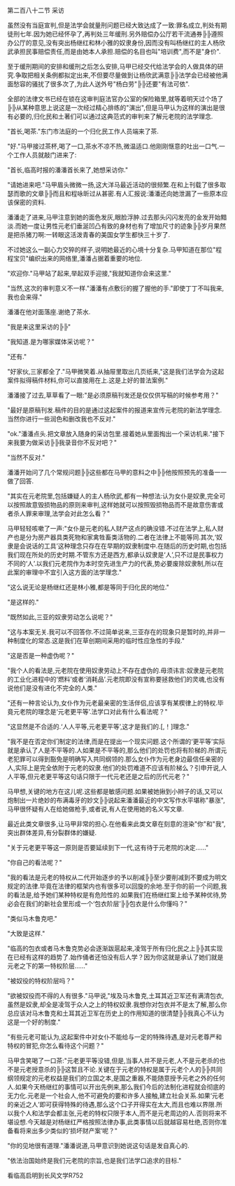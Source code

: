 

第二百八十二节 采访

虽然没有当庭宣判,但是法学会就量刑问题已经大致达成了一致:罪名成立,判处有期徒刑七年.因为她已经怀孕了,再判处三年缓刑.另外赔偿办公厅若干流通券╠╠遵照办公厅的意见,没有突出杨继红和林小雅的奴隶身份,因而没有叫杨继红的主人杨欣武承担民事赔偿责任,而是由她本人承担.赔偿的名目也叫&quot;培训费&quot;,而不是&quot;身价&quot;.

至于缓刑期间的安排和缓刑之后怎么安排,马甲已经交代给法学会的人做具体的研究.争取把相关条例都拟定出来,不但要尽量做到让杨欣武满意╠╠法学会已经被他满面愁容的骚扰了很多次了,为此人送外号&quot;杨白劳&quot;╠╠还要&quot;有法可依&quot;.

全部的法律文书已经在锁在这审判庭法官办公室的保险箱里,就等着明天过个场了╠╠从某种意思上说这是一次经过精心排练的&quot;演出&quot;,但是马甲认为这样的演出是很有必要的,归化民和土著们可以通过这典范式的审判来了解元老院的法学理念.

&quot;首长,喝茶.&quot;东门市法庭的一个归化民工作人员端来了茶.

&quot;好.&quot;马甲接过茶杯,喝了一口,茶水不凉不热,微温适口.他刚刚惬意的吐出一口气.一个工作人员就敲门进来了:

&quot;首长,临高时报的潘潘首长来了,她想采访你.&quot;

&quot;请她进来吧.&quot;马甲眉头微微一扬,这大洋马最近活动的很频繁.在和上刊载了很多取瑟而歌的文章╠╠而且和程咏昕过从甚密.有人汇报说:潘潘还向她泄漏了一些原本应该保密的资料.

潘潘走了进来,马甲注意到她的面色发灰,眼脸浮肿.过去那头闪闪发亮的金发开始黯淡.而她一度让男性元老们垂涎凹凸有致的身材也有了增加尺寸的迹象╠╠岁月果然是把杀猪刀啊:一转眼这活泼青春的美国女学生都快三十岁了.

不过她这么一副心力交猝的样子,说明她最近的心境十分复杂.马甲知道在那位&quot;程程宝贝&quot;编织出来的网络里,潘潘占据着重要的地位.

&quot;欢迎你.&quot;马甲站了起来,举起双手迎接,&quot;我就知道你会来这里.&quot;

&quot;当然,这次的审判意义不一样.&quot;潘潘有点敷衍的握了握他的手.&quot;即使丁丁不叫我来,我也会来得.&quot;

潘潘在他对面落座.谢绝了茶水.

&quot;我是来这里采访的╠╠&quot;

&quot;我知道.是为哪家媒体采访呢？&quot;

&quot;还有.&quot;

&quot;好家伙,三家都全了.&quot;马甲微笑着.从抽屉里取出几页纸来,&quot;这是我们法学会为这起案件拟得稿件材料,你可以直接用在上.这是上好的普法案例.&quot;

潘潘接了过去,草草看了一眼:&quot;是必须原稿刊发还是仅仅供写稿的时候参考用？&quot;

&quot;最好是原稿刊发.稿件的目的是通过这起案件的报道来宣传元老院的新法学理念.当然你进行一些润色和删改我也不反对.&quot;

&quot;ok.&quot;潘潘点头.把文章放入随身的采访包里.接着她从里面掏出一个采访机来.&quot;接下来我要为做采访╠╠我录音你不反对吧？&quot;

&quot;当然不反对.&quot;

潘潘开始问了几个常规问题╠╠这些都在马甲的意料之中╠╠他按照预先的准备一一做了回答.

&quot;其实在元老院里,包括嫌疑人的主人杨欣武,都有一种想法:认为女仆是奴隶,完全可以按照故意毁损物品的原则来审判,这样她就可以按照毁损物品而不是故意伤害或者杀人罪来审理,法学会对此怎么看？&quot;

马甲轻轻咳嗽了一声:&quot;女仆是元老的私人财产这点的确没错.不过在法学上,私人财产也是分为房产器具类死物和家禽牲畜类活物的.二者在法律上不能等同.其次,‘奴隶是会说话的工具’这种理念只存在在早期的奴隶制度中.在随后的历史时期,也包括我们现在所处的历史时期.不管东方还是西方,都承认奴隶是‘人’,只不过是民事权力不同的‘人’.以我们元老院作为本时空先进生产力的代表,势必要废除奴隶制,所以在此案的审理中不宜引入这方面的法学理念.&quot;

&quot;这么说无论是杨继红还是林小雅,都是等同于归化民的地位.&quot;

&quot;是这样的.&quot;

&quot;既然如此,三亚的奴隶劳动怎么说呢？&quot;

&quot;这与本案无关.我可以不回答你.不过简单说来,三亚存在的现象只是暂时的,并非一种制度化的常态.这是我们在草创期间采用的临时性应急性的手段.&quot;

&quot;这是否是一种虚伪呢？&quot;

&quot;我个人的看法是,元老院在使用奴隶劳动上不存在虚伪的.毋须讳言:奴隶是元老院的工业化进程中的‘燃料’或者‘消耗品’.元老院即没有宣称要拯救他们的灵魂,也没有说他们是没有进化不完全的人类.&quot;

&quot;还有一种言论认为,女仆作为元老最亲密的生活伴侣,应该享有某楔律上的特权.毕竟元老院的理念是‘元老更平等’.法学口对此有什么看法呢？&quot;

&quot;这显然是不合适的.‘人人平等,元老更平等’,这才是我们的.[,！]理念.&quot;

&quot;我不是在否定你们制定的法律,而是在提出一个现实问题.这个所谓的‘更平等’实际就是承认了人是不平等的.人如果是不平等的,那么他们的处罚也将有阶梯的.所谓元老犯罪可以得到豁免是明确写入共同纲领的.那么女仆作为元老身边最信任亲密的人,实际上是完全依附于元老的奴隶.他们的处罚难道不应该有阶梯么？引申开说,人人平等,但元老更平等这句话只限于一代元老还是之后的历代元老？&quot;

马甲想,关键的地方在这儿呢.这些都是敏感问题.如果被她揪到小辫子的话,又可以炮制出一片绝妙的布满毒牙的妙文╠╠说起来潘潘最近的中文写作水平堪称&quot;暴涨&quot;,马甲很怀疑有人在给她做枪手,或者说,有人在使用她的名义写文章.

最近此类文章很多,让马甲非常的担心.在他看来此类文章在刻意的渲染&quot;你&quot;和&quot;我&quot;,突出群体差异,有分裂群体的嫌疑.

&quot;关于元老更平等这一原则是否要延续到下一代,这有待于元老院的决定……&quot;

&quot;你自己的看法呢？&quot;

&quot;我的看法是元老的特权从二代开始逐步的予以削减╠╠至少要削减到不要成为明文规定的法律.毕竟在法律的框架内也有很多可以回旋的余地.至于你的前一个问题,我的看法是,给予她们某种特权是有危险性的.如果我们在杨继红案上给予某种优待,势必会在我们的新社会里形成一个‘包衣阶层’╠╠包衣是什么你懂吗？&quot;

&quot;类似马木鲁克吧.&quot;

&quot;大致是这样.&quot;

&quot;临高的包衣或者马木鲁克势必会逐渐跋扈起来,凌驾于所有归化民之上╠╠其实现在已经有这样的趋势了.始作俑者还怕没有后人学？因为你这就是承认了她们就是元老之下的第一特权阶层……&quot;

&quot;被奴役的特权阶层吗？&quot;

&quot;欲被奴役而不得的人有很多.&quot;马甲说,&quot;埃及马木鲁克,土耳其近卫军还有满清包衣,虽然是奴隶,却全是凌驾于众人之上的特权奴隶.我想你对包衣并不是太了解,那么你总应该对马木鲁克和土耳其近卫军在历史上的作用知道的很清楚╠╠我真心不认为这是一个好的制度.&quot;

&quot;有些元老可能认为,这起案件中对女仆不能给与一定的特殊待遇,是对元老尊严和特权的冒犯,你怎么看待这个问题？&quot;

马甲含笑喝了一口茶:&quot;元老更平等没错,但是,当事人并不是元老,人不是元老杀的也不是元老授意杀的╠╠这暂且不论.关键在于元老的特权是属于元老个人的╠╠共同纲领规定的元老权益是我们的立国之本,是国之重器,不能随意授予元老之外的任何人.如果今天杨继红的事情可以开出先例来,那么我们今后的法制化进程就会彻底的无力化.元老是一个社会人,他不可避免的要和许多人接触,建立社会关系.如果‘元老的亲近之人’即可获得特殊的待遇,那么这个口子开得实在太大,而且也难以界限.所以我个人和法学会都主张,元老的特权只限于本人,而不是元老周边的人.否则将来不堪设想.今天越是对杨继红严格按照法律办事,此类事情以后就越容易杜绝,否则你准备看将来出多少类似的‘损坏财产案’呢？&quot;

&quot;你的见地很有道理.&quot;潘潘说道,马甲意识到她说这句话是发自真心的.

&quot;依法治国始终是我们元老院的宗旨,也是我们法学口追求的目标.&quot;

看临高启明到长风文学R752

